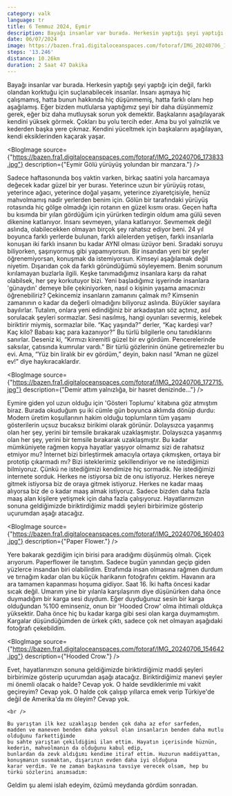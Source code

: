 ```yaml
---
category: valk
language: tr
title: 6 Temmuz 2024, Eymir
description: Bayağı insanlar var burada. Herkesin yaptığı şeyi yaptığı için değil, farklı olandan korktuğu için suçlanabilecek insanlar. İnsanı aşmaya hiç çalışmamış, hatta bunun hakkında hiç düşünmemiş, hatta farklı olanı hep aşağılamış. Eğer bizden mutlularsa yaptığımız şeyi bir daha düşünmemiz gerek, eğer biz daha mutluysak sorun yok demektir.
date: 06/07/2024
image: https://bazen.fra1.digitaloceanspaces.com/fotoraf/IMG_20240706_154642.jpg
steps: '13.246'
distance: 10.26km
duration: 2 Saat 47 Dakika 
---
```


<Paragraph>
    Bayağı insanlar var burada. Herkesin yaptığı şeyi yaptığı için değil, farklı olandan korktuğu için suçlanabilecek insanlar. İnsanı aşmaya hiç çalışmamış, hatta bunun hakkında hiç düşünmemiş, hatta farklı olanı hep aşağılamış. Eğer bizden mutlularsa yaptığımız şeyi bir daha düşünmemiz gerek, eğer biz daha mutluysak sorun yok demektir. 
</Paragraph>

<Paragraph>
    Başkalarını aşağılayarak kendini yüksek görmek. Çokları bu yolu tercih eder. Ama bu yol yalnızlık ve kederden başka yere çıkmaz.
    Kendini yüceltmek için başkalarını aşağılayan, kendi eksiklerinden kaçarak yaşar.
</Paragraph>

<BlogImage source={"https://bazen.fra1.digitaloceanspaces.com/fotoraf/IMG_20240706_173833.jpg"} description={"Eymir Gölü yürüyüş yolundan bir manzara."} />

<Paragraph>
    Sadece haftasonunda boş vaktin varken, birkaç saatini yola harcamaya değecek kadar güzel bir yer burası. 
    Yeterince uzun bir yürüyüş rotası, yeterince ağacı, yeterince doğal yaşamı, yeterince ziyaretçisiyle, henüz mahvolmamış nadir yerlerden benim için.
    Gölün bir tarafındaki yürüyüş rotasında hiç gölge olmadığı için rotanın en güzel kısmı orası.
    Geçen hafta bu kısımda bir yılan gördüğüm için yürürken tedirgin oldum ama gülü seven dikenine katlanıyor. İnsanı sevmeyen, yılana katlanıyor.
</Paragraph>

<Paragraph>
    Sevmemek değil aslında, olabilecekken olmayan birçok şey rahatsız ediyor beni.
    24 yıl boyunca farklı yerlerde bulunan, farklı ailelerden yetişen, farklı insanlarla konuşan iki farklı insanın bu kadar AYNI olması üzüyor beni.
    Sıradaki soruyu biliyorken, şaşırıyormuş gibi yapamıyorsun. Bir insandan yeni bir şeyler öğrenemiyorsan, konuşmak da istemiyorsun.
    Kimseyi aşağılamak değil niyetim. Dışarıdan çok da farklı göründüğümü söyleyemem. Benim sorunum kırılamayan buzlarla ilgili.
    Keşke tanımadığımız insanlara karşı da rahat olabilsek, her şey korkutuyor bizi. Yeni başladığımız işyerinde insanlara 'günaydın' demeye bile çekiniyorken,
    nasıl o kişinin yaşama amacınızı öğrenebiliriz? Çekincemiz insanların zamanını çalmak mı? 
    Kimsenin zamanının o kadar da değerli olmadığını biliyoruz aslında.
</Paragraph>


<Quote from="Küçük Prens">
    Büyükler sayılara bayılırlar. Tutalım, onlara yeni edindiğiniz bir arkadaştan söz açtınız, asıl sorulacak şeyleri sormazlar. Sesi nasılmış, hangi oyunları severmiş, kelebek biriktirir miymiş, sormazlar bile. “Kaç yaşında?” derler, “Kaç kardeşi var? Kaç kilo? Babası kaç para kazanıyor?” Bu türlü bilgilerle onu tanıdıklarını sanırlar. Deseniz ki, “Kırmızı kiremitli güzel bir ev gördüm. Pencerelerinde saksılar, çatısında kumrular vardı.” Bir türlü gözlerinin önüne getiremezler bu evi. Ama, “Yüz bin liralık bir ev gördüm,” deyin, bakın nasıl “Aman ne güzel ev!” diye haykıracaklardır.
</Quote>

<BlogImage source={"https://bazen.fra1.digitaloceanspaces.com/fotoraf/IMG_20240706_172715.jpg"} description={"Demir attım yalnızlığa, bir hasret denizinde..."} />

<Paragraph>
    Eymire giden yol uzun olduğu için 'Gösteri Toplumu' kitabına göz atmıştım biraz. Burada okuduğum şu iki cümle gün boyunca aklımda dönüp durdu:
</Paragraph>

<Quote>
    Modern üretim koşullarının hakim olduğu toplumların tüm yaşamı gösterilerin uçsuz bucaksız birikimi olarak görünür.
    Dolaysızca yaşanmış olan her şey, yerini bir temsile bırakarak uzaklaşmıştır.
</Quote>

<Paragraph>
    Dolaysızca yaşanmış olan her şey, yerini bir temsile bırakarak uzaklaşmıştır. 
    Bu kadar mümküniyete rağmen kopya hayatlar yaşıyor olmamız sizi de rahatsız etmiyor mu?
    İnternet bizi birleştirmek amacıyla ortaya çıkmışken, ortaya bir prototip çıkarmadı mı?
</Paragraph>

<Paragraph>
    Bizi isteklerimiz şekillendiriyor ve ne istediğimizi bilmiyoruz. Çünkü ne istediğimizi kendimize hiç sormadık.
    Ne istediğimizi internete sorduk. 
    Herkes ne istiyorsa biz de onu istiyoruz. 
    Herkes nereye gitmek istiyorsa biz de oraya gitmek istiyoruz.
    Herkes ne kadar maaş alıyorsa biz de o kadar maaş almak istiyoruz.
    Sadece bizden daha fazla maaş alan kişilere yetişmek için daha fazla çalışıyoruz.
    Hayatlarımızın sonuna geldiğimizde biriktirdiğimiz maddi şeyleri birbirimize gösterip uçurumdan aşağı atacağız.
</Paragraph>

<BlogImage source={"https://bazen.fra1.digitaloceanspaces.com/fotoraf/IMG_20240706_160403.jpg"} description={"Paper Flower."} />

<Paragraph>
    Yere bakarak gezdiğim için birisi para aradığımı düşünmüş olmalı. Çiçek arıyorum. Paperflower ile tanıştım. Sadece bugün yanından geçip giden yüzlerce insandan biri olabilirdim. Etrafımda insan olmasına rağmen durdum ve tırnağım kadar olan bu küçük harikanın fotoğrafını çektim.
</Paragraph>

<Paragraph>
    Havanın ara ara tamamen kapanması hoşuma gidiyor. Saat 16. İki hafta öncesi kadar sıcak değil. 
    Umarım yine bir yılanla karşılaşırım diye düşünürken daha önce duymadığım bir karga sesi duydum.
    Eğer duyduğunuz sesin bir karga olduğundan %100 eminseniz, onun bir 'Hooded Crow' olma ihtimali oldukça yüksektir.
    Daha önce hiç bu kadar karga gibi sesi olan karga duymamıştım.
    Kargalar düşündüğümden de ürkek çıktı, sadece çok net olmayan aşağıdaki fotoğrafı çekebildim.
</Paragraph>

<BlogImage source={"https://bazen.fra1.digitaloceanspaces.com/fotoraf/IMG_20240706_154642.jpg"} description={"Hooded Crow."} />

<Paragraph>
    Evet, hayatlarımızın sonuna geldiğimizde biriktirdiğimiz maddi şeyleri birbirimize gösterip uçurumdan aşağı atacağız.
    Biriktirdiğimiz manevi şeyler mi önemli olacak o halde? Cevap yok. O halde sevdiklerimle mi vakit geçireyim? Cevap yok.
    O halde çok çalışıp yıllarca emek verip Türkiye'de değil de Amerika'da mı öleyim? Cevap yok.

    <br />

    Bu yarıştan ilk kez uzaklaşıp benden çok daha az efor sarfeden,
    madden ve maneven benden daha yoksul olan insanların benden daha mutlu olduğunu farkettiğimde 
    bu sahte yarıştan çekildiğimi ilan ettim. Hayatın içerisinde hüznün, kederin, mahvolmanın da olduğunu kabul edip,
    bunlardan da zevk aldığımı kendime itiraf ettim. Huzurun maddiyattan, konuşmanın susmaktan, dışarının evden daha iyi olduğuna
    karar verdim. Ve ne zaman başkasına tavsiye verecek olsam, hep bu türkü sözlerini anımsadım:
</Paragraph>

<Quote>
    Geldim şu alemi islah edeyim, özümü meydanda gördüm sonradan.
</Quote>